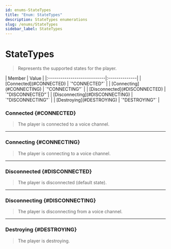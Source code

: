 ```yaml
---
id: enums-StateTypes
title: "Enum: StateTypes"
description: StateTypes enumerations
slug: /enums/StateTypes
sidebar_label: StateTypes
---
```



# StateTypes

> Represents the supported states for the player.

<Tabs>
  <TabItem value="members" label="Enumeration Members" default>
  | Member                      | Value         |
  |:----------------------------|:--------------|
  | [Connected](#CONNECTED)       | `"CONNECTED"`   |
  | [Connecting](#CONNECTING)         | `"CONNECTING"`    |
  | [Disconnected](#DISCONNECTED) | `"DISCONNECTED"`|
  | [Disconnecting](#DISCONNECTING)           | `"DISCONNECTING"`     |
  | [Destroying](#DESTROYING)       | `"DESTROYING"`   |
  </TabItem>
</Tabs>

### Connected {#CONNECTED}

> The player is connected to a voice channel.

---

### Connecting {#CONNECTING}

> The player is connecting to a voice channel.

---

### Disconnected {#DISCONNECTED}

> The player is disconnected (default state).

---

### Disconnecting {#DISCONNECTING}

> The player is disconnecting from a voice channel.

---

### Destroying {#DESTROYING}

> The player is destroying.